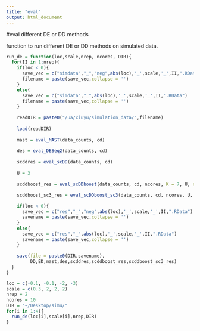 ```yaml
---
title: "eval"
output: html_document
---
```


#eval different DE or DD methods

function to run different DE or DD methods on simulated data.
```r
run_de = function(loc,scale,nrep, ncores, DIR){
  for(II in 1:nrep){
    if(loc < 0){
      save_vec = c("simdata","_","neg",abs(loc),'_',scale,'_',II,".RData")
      filename = paste(save_vec,collapse = '')
    }
    else{
      save_vec = c("simdata","_",abs(loc),'_',scale,'_',II,".RData")
      filename = paste(save_vec,collapse = '')
    }
    
    readDIR = paste0("/ua/xiuyu/simulation_data/",filename)
    
    load(readDIR)
    
    mast = eval_MAST(data_counts, cd)
    
    des = eval_DESeq2(data_counts, cd)
    
    scddres = eval_scDD(data_counts, cd)
     
    U = 3 
     
    scddboost_res = eval_scDDboost(data_counts, cd, ncores, K = 7, U, nrd = 30)
    
    scddboost_sc3_res = eval_scDDboost_sc3(data_counts, cd, ncores, U, nrd = 30, K = 7)

    if(loc < 0){
      save_vec = c("res","_","neg",abs(loc),'_',scale,'_',II,".RData")
      savename = paste(save_vec,collapse = '')
    }
    else{
      save_vec = c("res","_",abs(loc),'_',scale,'_',II,".RData")
      savename = paste(save_vec,collapse = '')
    }
    
    save(file = paste0(DIR,savename),                
         DD,ED,mast,des,scddres,scddboost_res,scddboost_sc3_res)
  }
}


```

```r
loc = c(-0.1, -0.1, -2, -3)
scale = c(0.3, 2, 2, 2)
nrep = 2
ncores = 10
DIR = "~/Desktop/simu/"
for(i in 1:4){
  run_de(loc[i],scale[i],nrep,DIR)
}
```




